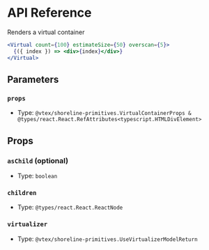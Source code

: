 # API Reference

Renders a virtual container

```jsx
<Virtual count={100} estimateSize={50} overscan={5}>
  {({ index }) => <div>{index}</div>}
</Virtual>
```

## Parameters

### `props`

- Type: `@vtex/shoreline-primitives.VirtualContainerProps & @types/react.React.RefAttributes<typescript.HTMLDivElement>`

## Props

### `asChild` (optional)

- Type: `boolean`

### `children`

- Type: `@types/react.React.ReactNode`

### `virtualizer`

- Type: `@vtex/shoreline-primitives.UseVirtualizerModelReturn`
